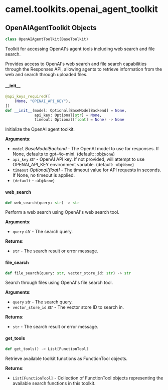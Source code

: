 <a id="camel.toolkits.openai_agent_toolkit"></a>

# camel.toolkits.openai\_agent\_toolkit

<a id="camel.toolkits.openai_agent_toolkit.OpenAIAgentToolkit"></a>

## OpenAIAgentToolkit Objects

```python
class OpenAIAgentToolkit(BaseToolkit)
```

Toolkit for accessing OpenAI's agent tools including web search and
file search.

Provides access to OpenAI's web search and file search capabilities
through the Responses API, allowing agents to retrieve information from
the web and search through uploaded files.

<a id="camel.toolkits.openai_agent_toolkit.OpenAIAgentToolkit.__init__"></a>

#### \_\_init\_\_

```python
@api_keys_required([
    (None, "OPENAI_API_KEY"),
])
def __init__(model: Optional[BaseModelBackend] = None,
             api_key: Optional[str] = None,
             timeout: Optional[float] = None) -> None
```

Initialize the OpenAI agent toolkit.

**Arguments**:

- `model` _BaseModelBackend_ - The OpenAI model to use for responses.
  If None, defaults to gpt-4o-mini. (default: :obj:`None`)
- `api_key` _str_ - OpenAI API key. If not provided, will attempt to
  use OPENAI_API_KEY environment variable. (default: :obj:`None`)
- `timeout` _Optional[float]_ - The timeout value for API requests
  in seconds. If None, no timeout is applied.
- `(default` - :obj:`None`)

<a id="camel.toolkits.openai_agent_toolkit.OpenAIAgentToolkit.web_search"></a>

#### web\_search

```python
def web_search(query: str) -> str
```

Perform a web search using OpenAI's web search tool.

**Arguments**:

- `query` _str_ - The search query.
  

**Returns**:

- `str` - The search result or error message.

<a id="camel.toolkits.openai_agent_toolkit.OpenAIAgentToolkit.file_search"></a>

#### file\_search

```python
def file_search(query: str, vector_store_id: str) -> str
```

Search through files using OpenAI's file search tool.

**Arguments**:

- `query` _str_ - The search query.
- `vector_store_id` _str_ - The vector store ID to search in.
  

**Returns**:

- `str` - The search result or error message.

<a id="camel.toolkits.openai_agent_toolkit.OpenAIAgentToolkit.get_tools"></a>

#### get\_tools

```python
def get_tools() -> List[FunctionTool]
```

Retrieve available toolkit functions as FunctionTool objects.

**Returns**:

- `List[FunctionTool]` - Collection of FunctionTool objects representing
  the available search functions in this toolkit.

